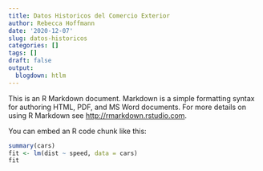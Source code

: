 ```yaml
---
title: Datos Historicos del Comercio Exterior
author: Rebecca Hoffmann
date: '2020-12-07'
slug: datos-historicos
categories: []
tags: []
draft: false
output:
  blogdown: htlm
---
```


This is an R Markdown document. Markdown is a simple formatting syntax for authoring HTML, PDF, and MS Word documents. For more details on using R Markdown see <http://rmarkdown.rstudio.com>.

You can embed an R code chunk like this:

```r
summary(cars)
fit <- lm(dist ~ speed, data = cars)
fit
```